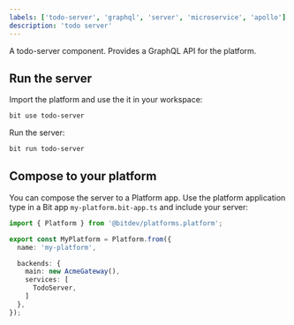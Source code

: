 ```yaml
---
labels: ['todo-server', 'graphql', 'server', 'microservice', 'apollo']
description: 'todo server'
---
```


A todo-server component. Provides a GraphQL API for the platform.

## Run the server 

Import the platform and use the it in your workspace:

```bash
bit use todo-server
```

Run the server:
```bash
bit run todo-server
```

## Compose to your platform

You can compose the server to a Platform app. Use the platform application type in a Bit app `my-platform.bit-app.ts` and include your server:
```ts
import { Platform } from '@bitdev/platforms.platform';

export const MyPlatform = Platform.from({
  name: 'my-platform',

  backends: {
    main: new AcmeGateway(),
    services: [
      TodoServer,
    ]
  },
});
```
